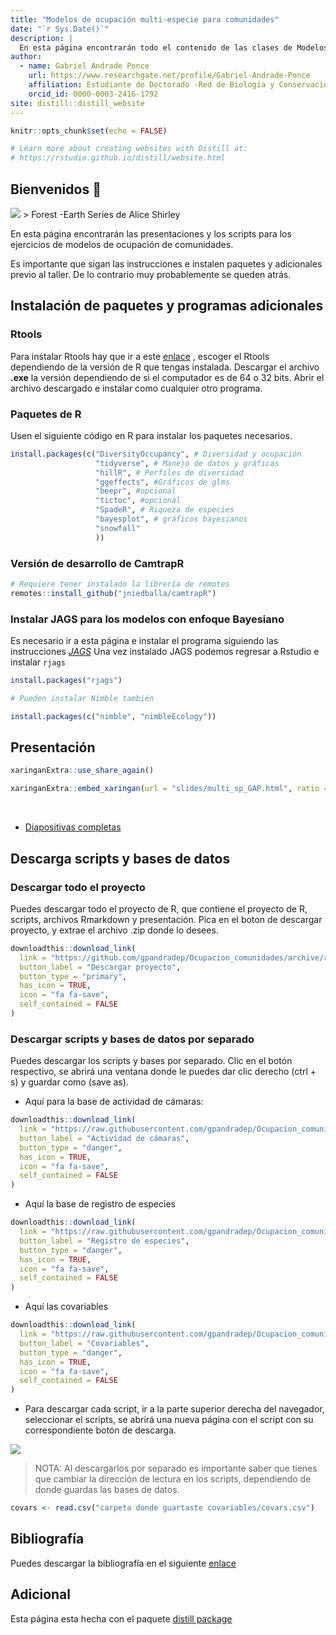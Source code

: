 ```yaml
---
title: "Modelos de ocupación multi-especie para comunidades"
date: "`r Sys.Date()`"
description: |
  En esta página encontrarán todo el contenido de las clases de Modelos de ocupación para comunidades.
author:
  - name: Gabriel Andrade Ponce
    url: https://www.researchgate.net/profile/Gabriel-Andrade-Ponce 
    affiliation: Estudiante de Doctorado -Red de Biología y Conservación de Vertebrados - INECOL
    orcid_id: 0000-0003-2416-1792
site: distill::distill_website
---
```


```r
knitr::opts_chunk$set(echo = FALSE)

# Learn more about creating websites with Distill at:
# https://rstudio.github.io/distill/website.html

```

## Bienvenidos 🙌

![](img/divers.jpg)
> Forest -Earth Series de Alice Shirley

En esta página encontrarán las presentaciones y los scripts para los ejercicios de modelos de ocupación de comunidades.

Es importante que sigan las instrucciones e instalen paquetes y adicionales previo al taller. De lo contrario muy probablemente se queden atrás.

## Instalación de paquetes y programas adicionales

### Rtools

Para instalar Rtools hay que ir a este [enlace](https://cran.r-project.org/bin/windows/Rtools/) , escoger el Rtools dependiendo de la versión de R que tengas instalada. Descargar el archivo **.exe** la versión dependiendo de si el computador es de 64 o 32 bits. Abrir el archivo descargado e instalar como cualquier otro programa.

### Paquetes de R

Usen el siguiente código en R para instalar los paquetes necesarios.

```r
install.packages(c("DiversityOccupancy", # Diversidad y ocupación
                   "tidyverse", # Manejo de datos y gráficas
                   "hillR", # Perfiles de diversidad
                   "ggeffects", #Gráficos de glms
                   "beepr", #opcional 
                   "tictoc", #opcional
                   "SpadeR", # Riqueza de especies
                   "bayesplot", # gráficos bayesianos
                   "snowfall"
                   ))
```

### Versión de desarrollo de CamtrapR

```r
# Requiere tener instalado la librería de remotes
remotes::install_github("jniedballa/camtrapR")
```


### Instalar JAGS para los modelos con enfoque Bayesiano

Es necesario ir a esta página e instalar el programa siguiendo las instrucciones
*[JAGS](https://sourceforge.net/projects/mcmc-jags/files/)*
Una vez instalado JAGS podemos regresar a Rstudio e instalar `rjags` 

```r
install.packages("rjags")

# Pueden instalar Nimble también

install.packages(c("nimble", "nimbleEcology"))

```


## Presentación

```r
xaringanExtra::use_share_again()
```

```r
xaringanExtra::embed_xaringan(url = "slides/multi_sp_GAP.html", ratio = "16:9")
```
\

+ [Diapositivas completas](slides/multi_sp_GAP.html)


## Descarga scripts y bases de datos

### Descargar todo el proyecto

Puedes descargar todo el proyecto de R, que contiene el proyecto de R, scripts, archivos Rmarkdown y presentación. Pica en el boton de descargar proyecto, y extrae el archivo .zip donde lo desees.

```r
downloadthis::download_link(
  link = "https://github.com/gpandradep/Ocupacion_comunidades/archive/refs/heads/main.zip",
  button_label = "Descargar proyecto",
  button_type = "primary",
  has_icon = TRUE,
  icon = "fa fa-save",
  self_contained = FALSE
)

```

### Descargar scripts y bases de datos por separado

Puedes descargar los scripts y bases por separado. Clic en el botón respectivo, se abrirá una ventana donde le puedes dar clic derecho (ctrl + s) y guardar como (save as).

- Aquí para la base de actividad de cámaras:

```r
downloadthis::download_link(
  link = "https://raw.githubusercontent.com/gpandradep/Ocupacion_comunidades/main/Data/Survey/CTtable_OC.csv",
  button_label = "Actividad de cámaras",
  button_type = "danger",
  has_icon = TRUE,
  icon = "fa fa-save",
  self_contained = FALSE
)
```

- Aquí la base de registro de especies

```r
downloadthis::download_link(
  link = "https://raw.githubusercontent.com/gpandradep/Ocupacion_comunidades/main/Data/Survey/recordTable_OC.csv",
  button_label = "Registro de especies",
  button_type = "danger",
  has_icon = TRUE,
  icon = "fa fa-save",
  self_contained = FALSE
)
```

- Aquí las covariables

```r
downloadthis::download_link(
  link = "https://raw.githubusercontent.com/gpandradep/Ocupacion_comunidades/main/Data/Covs/stdcovs_OC.csv",
  button_label = "Covariables",
  button_type = "danger",
  has_icon = TRUE,
  icon = "fa fa-save",
  self_contained = FALSE
)
```

- Para descargar cada script, ir a la parte superior derecha del navegador, seleccionar el scripts, se abrirá una nueva página con el script con su correspondiente botón de descarga.

![](img/scripts_ints.jpg)

> NOTA: Al descargarlos por separado es importante saber que tienes que cambiar la dirección de lectura en los scripts, dependiendo de donde guardas las bases de datos.

```r
covars <- read.csv("carpeta donde guartaste covariables/covars.csv")
```


## Bibliografía

Puedes descargar la bibliografía en el siguiente [enlace](https://drive.google.com/file/d/149D4DUB0MLrkVTGStQUO9TtACr3Bt5SC/view?usp=sharing)


## Adicional {.appendix}

Esta página esta hecha con el paquete [distill package](https://rstudio.github.io/distill/)